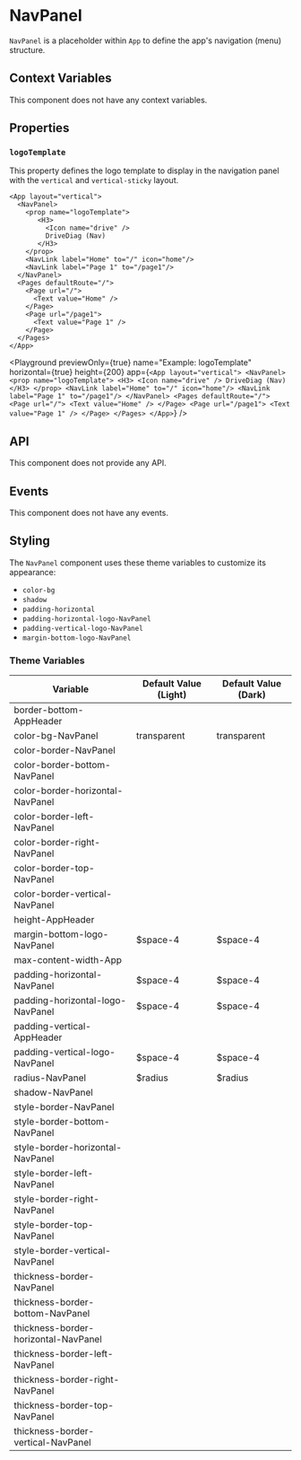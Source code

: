 # NavPanel

`NavPanel` is a placeholder within `App` to define the app's navigation (menu) structure.

## Context Variables

This component does not have any context variables.

## Properties

### `logoTemplate`

This property defines the logo template to display in the navigation panel with the `vertical` and `vertical-sticky` layout.

```ueml copy {3-8}
<App layout="vertical">
  <NavPanel>
    <prop name="logoTemplate">
       <H3>
         <Icon name="drive" />
         DriveDiag (Nav)
       </H3>
    </prop>
    <NavLink label="Home" to="/" icon="home"/>
    <NavLink label="Page 1" to="/page1"/>
  </NavPanel>
  <Pages defaultRoute="/">
    <Page url="/">
      <Text value="Home" />
    </Page>
    <Page url="/page1">
      <Text value="Page 1" />
    </Page>
  </Pages>
</App>
```

<Playground
  previewOnly={true}
  name="Example: logoTemplate"
  horizontal={true}
  height={200}
  app={`
    <App layout="vertical">
      <NavPanel>
        <prop name="logoTemplate">
           <H3>
             <Icon name="drive" />
             DriveDiag (Nav)
           </H3>
        </prop>
        <NavLink label="Home" to="/" icon="home"/>
        <NavLink label="Page 1" to="/page1"/>
      </NavPanel>
      <Pages defaultRoute="/">
        <Page url="/">
          <Text value="Home" />
        </Page>
        <Page url="/page1">
          <Text value="Page 1" />
        </Page>
      </Pages>
    </App>
  `}
/>

## API

This component does not provide any API.

## Events

This component does not have any events.

## Styling

The `NavPanel` component uses these theme variables to customize its appearance:

- `color-bg`
- `shadow`
- `padding-horizontal`
- `padding-horizontal-logo-NavPanel`
- `padding-vertical-logo-NavPanel`
- `margin-bottom-logo-NavPanel`

### Theme Variables

| Variable | Default Value (Light) | Default Value (Dark) |
| --- | --- | --- |
| border-bottom-AppHeader |  |  |
| color-bg-NavPanel | transparent | transparent |
| color-border-NavPanel |  |  |
| color-border-bottom-NavPanel |  |  |
| color-border-horizontal-NavPanel |  |  |
| color-border-left-NavPanel |  |  |
| color-border-right-NavPanel |  |  |
| color-border-top-NavPanel |  |  |
| color-border-vertical-NavPanel |  |  |
| height-AppHeader |  |  |
| margin-bottom-logo-NavPanel | $space-4 | $space-4 |
| max-content-width-App |  |  |
| padding-horizontal-NavPanel | $space-4 | $space-4 |
| padding-horizontal-logo-NavPanel | $space-4 | $space-4 |
| padding-vertical-AppHeader |  |  |
| padding-vertical-logo-NavPanel | $space-4 | $space-4 |
| radius-NavPanel | $radius | $radius |
| shadow-NavPanel |  |  |
| style-border-NavPanel |  |  |
| style-border-bottom-NavPanel |  |  |
| style-border-horizontal-NavPanel |  |  |
| style-border-left-NavPanel |  |  |
| style-border-right-NavPanel |  |  |
| style-border-top-NavPanel |  |  |
| style-border-vertical-NavPanel |  |  |
| thickness-border-NavPanel |  |  |
| thickness-border-bottom-NavPanel |  |  |
| thickness-border-horizontal-NavPanel |  |  |
| thickness-border-left-NavPanel |  |  |
| thickness-border-right-NavPanel |  |  |
| thickness-border-top-NavPanel |  |  |
| thickness-border-vertical-NavPanel |  |  |

